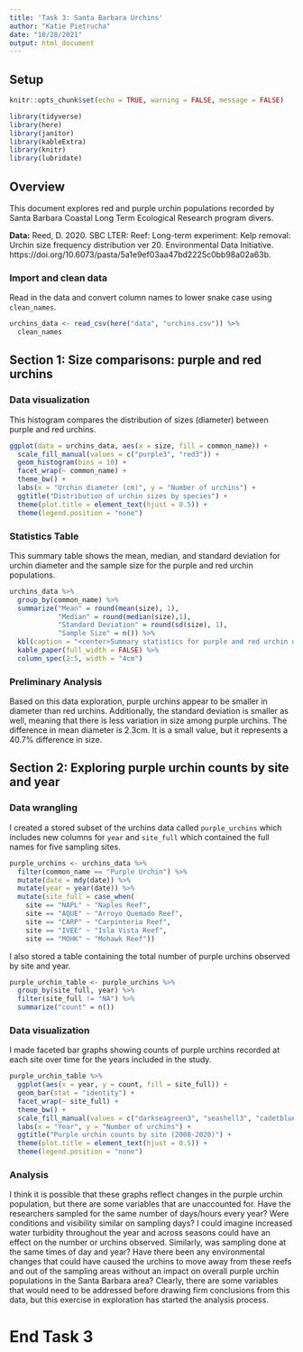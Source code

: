 ```yaml
---
title: 'Task 3: Santa Barbara Urchins'
author: "Katie Pietrucha"
date: "10/28/2021"
output: html_document
---
```


## Setup

```r
knitr::opts_chunk$set(echo = TRUE, warning = FALSE, message = FALSE)

library(tidyverse)
library(here)
library(janitor)
library(kableExtra)
library(knitr)
library(lubridate)
```

## Overview

This document explores red and purple urchin populations recorded by Santa Barbara Coastal Long Term Ecological Research program divers.

**Data:** Reed, D. 2020. SBC LTER: Reef: Long-term experiment: Kelp removal: Urchin size frequency distribution ver 20. Environmental Data Initiative. https://doi.org/10.6073/pasta/5a1e9ef03aa47bd2225c0bb98a02a63b. 

### Import and clean data

Read in the data and convert column names to lower snake case using `clean_names`.

```r
urchins_data <- read_csv(here("data", "urchins.csv")) %>%
  clean_names
```

## Section 1: Size comparisons: purple and red urchins

### Data visualization 

This histogram compares the distribution of sizes (diameter) between purple and red urchins.

```r
ggplot(data = urchins_data, aes(x = size, fill = common_name)) +
  scale_fill_manual(values = c("purple3", "red3")) +
  geom_histogram(bins = 10) +
  facet_wrap(~ common_name) +
  theme_bw() +
  labs(x = "Urchin diameter (cm)", y = "Number of urchins") +
  ggtitle("Distribution of urchin sizes by species") +
  theme(plot.title = element_text(hjust = 0.5)) +
  theme(legend.position = "none")
```

### Statistics Table

This summary table shows the mean, median, and standard deviation for urchin diameter  and the sample size for the purple and red urchin populations.

```r
urchins_data %>%
  group_by(common_name) %>%
  summarize("Mean" = round(mean(size), 1),
            "Median" = round(median(size),1),
            "Standard Deviation" = round(sd(size), 1),
            "Sample Size" = n()) %>%
  kbl(caption = "<center>Summary statistics for purple and red urchin diameters</center>", col.names = c("Species", "Mean (cm)", "Median (cm)", "Standard Deviation (cm)", "Sample Size")) %>%
  kable_paper(full_width = FALSE) %>%
  column_spec(2:5, width = "4cm")
```

### Preliminary Analysis

Based on this data exploration, purple urchins appear to be smaller in diameter than red urchins. Additionally, the standard deviation is smaller as well, meaning that there is less variation in size among purple urchins. The difference in mean diameter is 2.3cm. It is a small value, but it represents a 40.7% difference in size.

## Section 2: Exploring purple urchin counts by site and year

### Data wrangling

I created a stored subset of the urchins data called `purple_urchins` which includes new columns for `year` and `site_full` which contained the full names for five sampling sites.

```r
purple_urchins <- urchins_data %>%
  filter(common_name == "Purple Urchin") %>%
  mutate(date = mdy(date)) %>%
  mutate(year = year(date)) %>%
  mutate(site_full = case_when(
    site == "NAPL" ~ "Naples Reef",
    site == "AQUE" ~ "Arroyo Quemado Reef",
    site == "CARP" ~ "Carpinteria Reef",
    site == "IVEE" ~ "Isla Vista Reef",
    site == "MOHK" ~ "Mohawk Reef"))
```
 
I also stored a table containing the total number of purple urchins observed by site and year. 

```r
purple_urchin_table <- purple_urchins %>%
  group_by(site_full, year) %>%
  filter(site_full != "NA") %>%
  summarize("count" = n())
```

### Data visualization

I made faceted bar graphs showing counts of purple urchins recorded at each site over time for the years included in the study.

```r
purple_urchin_table %>%
  ggplot(aes(x = year, y = count, fill = site_full)) +
  geom_bar(stat = "identity") +
  facet_wrap(~ site_full) +
  theme_bw() +
  scale_fill_manual(values = c("darkseagreen3", "seashell3", "cadetblue3", "salmon2", "lightgoldenrod3")) +
  labs(x = "Year", y = "Number of urchins") +
  ggtitle("Purple urchin counts by site (2008-2020)") +
  theme(plot.title = element_text(hjust = 0.5)) +
  theme(legend.position = "none") 
```

### Analysis

I think it is possible that these graphs reflect changes in the purple urchin population, but there are some variables that are unaccounted for. Have the researchers sampled for the same number of days/hours every year? Were conditions and visibility similar on sampling days? I could imagine increased water turbidity throughout the year and across seasons could have an effect on the number or urchins observed. Similarly, was sampling done at the same times of day and year? Have there been any environmental changes that could have caused the urchins to move away from these reefs and out of the sampling areas without an impact on overall purple urchin populations in the Santa Barbara area? Clearly, there are some variables that would need to be addressed before drawing firm conclusions from this data, but this exercise in exploration has started the analysis process.

# End Task 3
